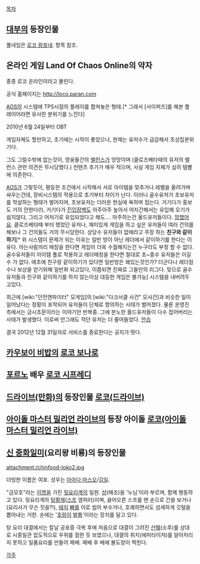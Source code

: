 [[목차]]

== [[대부]]의 등장인물 ==
풀네임은 [[로코 람포네]]. 항목 참조.

== 온라인 게임 Land Of Chaos Online의 약자 ==
종종 로코 온라인이라고 불린다.

공식 홈페이지는 http://loco.paran.com

[[AOS]]의 시스템에 TPS시점의 플레이를 합쳐놓은 형태.[* 그래서 [사이퍼즈]를 해본 플레이어라면 유사한 분위기를 느낀다]

2010년 6월 24일부터 OBT

게임자체도 할만하고, 초기에는 시작이 좋았으나, 현재는 유저수가 급감해서 초상집분위기다.

그도 그럴수밖에 없는것이, 영웅들간의 [[밸런스]]가 엉망이며 (클로즈베타때의 유저의 밸런스 관련 의견은 무시당했다.) 컨텐츠 추가가 매우 적으며, 사실 게임 자체가 심히 템빨에 의존한다.

[[AOS]]가 그렇듯이, 평등한 조건에서 시작해서 서로 아이템을 맞추거나 레벨을 올려가며 싸우는건데, 장비시스템의 적용으로 초기부터 차이가 난다. 이러니 골수유저가 초보유저를 학살하는 형태가 벌어지며, 초보유저는 더러운 현실에 욕하며 접는다.
거기다가 홍보도 거의 안한다(!), 거기다가 [[진입장벽]]도 아주아주 높아서 어지간해서는 유입해 오기가 쉽지않다, 그리고 어저기로 유입되었다고 해도.... 마주하는건 올드유저들이다. [[망했어요]].
클로즈베타때 부터 했었던 유저나, 재미있게 게임을 하고 싶은 유저들이 여러 건의를 해보나 그 건의들도 거의 무시당한다. 상당수 유저들이 없애라고 주장 하는 '''친구와 같이하기'''[* 위 시스템이 문제가 되는 이유는 일반 방이 아닌 레더에서 같이하기를 한다는 이유다. 아는사람끼리 매칭을 한다면 게임이 더욱 수월해지는건 누구라도 부정 할 수 없다. 골수유저들이 아이템 풀로 착용하고 레더매칭을 한다면 절대로 초~중수 유저들은 이길 수 가 없다. 애초에 친구랑 같이하기가 있다면 일반방은 왜있는것인가? 더군다나 레더점수나 보상을 얻기위해 일반화 되고있다, 이쯤되면 진짜로 그들만의 리그다. 맞으로 골수 유저들과 친구와 같이하기를 하지 않는이상 대등한 게임은 불가능] 시스템을 내버려두고있다.

최근에 [wiki:"던전앤파이터" 모게임]의 [wiki:"다크서클 사건" 모사건]과 비슷한 일이 일어났다는 정황이 포착되어 유저들이 단체로 항의하는 사태가 벌어졌다. 물론 운영진 측에서는 금시초문이라는 이야기만 반복중. 그에 분노한 올드유저들이 다수 접어버리는 사태가 발생했다.
이로써 안그래도 적던 유저는 더 줄어들었다. [[안습]]

결국 2012년 12월 31일자로 서비스를 종료한다는 공지가 떳다.

== [[카우보이 비밥]]의 [[로코 보나로]] ==
== [[포르노]] 배우 [[로코 시프레디]] ==
== [[드라이브(만화)]]의 등장인물 [[로코(드라이브)]] ==
== [[아이돌 마스터 밀리언 라이브]]의 등장 아이돌 [[로코(아이돌 마스터 밀리언 라이브)]] ==

== [[신 중화일미]](요리왕 비룡)의 등장인물 ==
attachment:/chinfood-loko2.jpg

더빙판 이름은 여포. 성우는 [[아마다 마스오]]/[[김일]].

"금모호"라는 [[이명]]을 가진 [[뒷요리계]]의 일원. [[샹]](해조)을 '누님'이라 부르며, 함께 행동하고 있다. 뒷요리계의 [[탕]][[황제]]([[스프]] 엠퍼러)이며, 끓어오른 스프를 맨 손으로 간을 보거나(요리사가 무슨 짓을?!), [[돼지]] [[뼈]]를 이로 씹어 부수거나, 호쾌하면서도 섬세하게 깃털을 뽑아내는 거한. 손에는 '[[호랑이]] [[발톱]]'이라는 장치를 달고 있다. 

탕 요리 대결에서는 칼날 공포증 극복 후에 처음으로 대결이 그려진 [[산췌]](소추)를 상대로 시종일관 압도적으로 우위를 점한 듯 보였으나, 대결의 취지(에피타이저)를 알아차리지 못하고 일품요리를 만들어 패배. 패배 후 배에 불도장이 찍힌다.



[[각주]]
